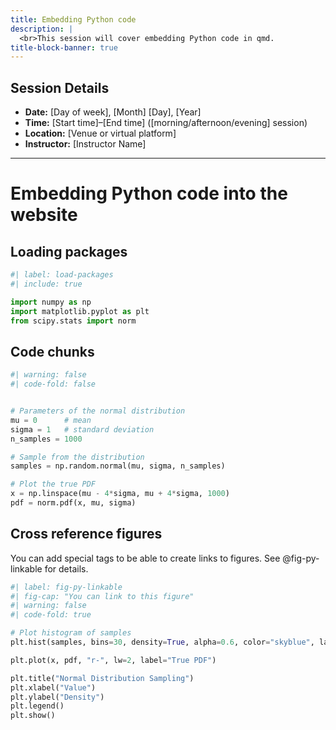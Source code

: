 ```yaml
---
title: Embedding Python code
description: |
  <br>This session will cover embedding Python code in qmd.
title-block-banner: true
---
```


## Session Details

- **Date:** [Day of week], [Month] [Day], [Year]  
- **Time:** [Start time]–[End time] ([morning/afternoon/evening] session)  
- **Location:** [Venue or virtual platform]  
- **Instructor:** [Instructor Name]  

---

# Embedding Python code into the website

## Loading packages

```python
#| label: load-packages
#| include: true

import numpy as np
import matplotlib.pyplot as plt
from scipy.stats import norm
```

## Code chunks

```python
#| warning: false
#| code-fold: false


# Parameters of the normal distribution
mu = 0      # mean
sigma = 1   # standard deviation
n_samples = 1000

# Sample from the distribution
samples = np.random.normal(mu, sigma, n_samples)

# Plot the true PDF
x = np.linspace(mu - 4*sigma, mu + 4*sigma, 1000)
pdf = norm.pdf(x, mu, sigma)
```

## Cross reference figures

You can add special tags to be able to create links to figures.
See @fig-py-linkable for details.

```python
#| label: fig-py-linkable
#| fig-cap: "You can link to this figure"
#| warning: false
#| code-fold: true

# Plot histogram of samples
plt.hist(samples, bins=30, density=True, alpha=0.6, color="skyblue", label="Samples")

plt.plot(x, pdf, "r-", lw=2, label="True PDF")

plt.title("Normal Distribution Sampling")
plt.xlabel("Value")
plt.ylabel("Density")
plt.legend()
plt.show()
```

